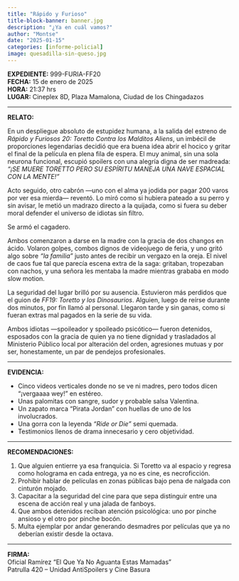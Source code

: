 ```yaml
---
title: "Rápido y Furioso"
title-block-banner: banner.jpg
description: "¿Ya en cuál vamos?"
author: "Montse"
date: "2025-01-15"
categories: [informe-policial]
image: quesadilla-sin-queso.jpg
---
```


**EXPEDIENTE:** 999-FURIA-FF20  
**FECHA:** 15 de enero de 2025  
**HORA:** 21:37 hrs  
**LUGAR:** Cineplex 8D, Plaza Mamalona, Ciudad de los Chingadazos  

---

**RELATO:**

En un despliegue absoluto de estupidez humana, a la salida del estreno de *Rápido y Furiosos 20: Toretto Contra los Malditos Aliens*, un imbécil de proporciones legendarias decidió que era buena idea abrir el hocico y gritar el final de la película en plena fila de espera. El muy animal, sin una sola neurona funcional, escupió spoilers con una alegría digna de ser madreada: *“¡SE MUERE TORETTO PERO SU ESPÍRITU MANEJA UNA NAVE ESPACIAL CON LA MENTE!”*

Acto seguido, otro cabrón —uno con el alma ya jodida por pagar 200 varos por ver esa mierda— reventó. Lo miró como si hubiera pateado a su perro y sin avisar, le metió un madrazo directo a la quijada, como si fuera su deber moral defender el universo de idiotas sin filtro.

Se armó el cagadero.

Ambos comenzaron a darse en la madre con la gracia de dos changos en ácido. Volaron golpes, combos dignos de videojuego de feria, y uno gritó algo sobre *“la familia”* justo antes de recibir un vergazo en la oreja. El nivel de caos fue tal que parecía escena extra de la saga: gritaban, tropezaban con nachos, y una señora les mentaba la madre mientras grababa en modo slow motion.

La seguridad del lugar brilló por su ausencia. Estuvieron más perdidos que el guion de *FF19: Toretto y los Dinosaurios*. Alguien, luego de reírse durante dos minutos, por fin llamó al personal. Llegaron tarde y sin ganas, como si fueran extras mal pagados en la serie de su vida.

Ambos idiotas —spoileador y spoileado psicótico— fueron detenidos, esposados con la gracia de quien ya no tiene dignidad y trasladados al Ministerio Público local por alteración del orden, agresiones mutuas y por ser, honestamente, un par de pendejos profesionales.

---

**EVIDENCIA:**

* Cinco videos verticales donde no se ve ni madres, pero todos dicen “¡vergaaaa wey!” en estéreo.
* Unas palomitas con sangre, sudor y probable salsa Valentina.
* Un zapato marca “Pirata Jordan” con huellas de uno de los involucrados.
* Una gorra con la leyenda *“Ride or Die”* semi quemada.
* Testimonios llenos de drama innecesario y cero objetividad.

---

**RECOMENDACIONES:**

1. Que alguien entierre ya esa franquicia. Si Toretto va al espacio y regresa como holograma en cada entrega, ya no es cine, es necroficción.
2. Prohibir hablar de películas en zonas públicas bajo pena de nalgada con cinturón mojado.
3. Capacitar a la seguridad del cine para que sepa distinguir entre una escena de acción real y una jalada de fanboys.
4. Que ambos detenidos reciban atención psicológica: uno por pinche ansioso y el otro por pinche bocón.
5. Multa ejemplar por andar generando desmadres por películas que ya no deberían existir desde la octava.

---

**FIRMA:**  
Oficial Ramírez “El Que Ya No Aguanta Estas Mamadas”  
Patrulla 420 – Unidad AntiSpoilers y Cine Basura  